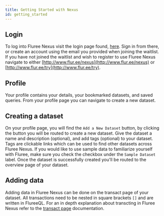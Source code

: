 ```yaml
---
title: Getting Started with Nexus
id: getting_started
---
```


## Login

To log into Fluree Nexus visit the login page found, [here](https://dev.flur.ee/). Sign in from there, or create an account using the email you provided
when joining the waitlist. If you have not joined the waitlist and wish to register to use Fluree Nexus navigate to either [http://www.flur.ee/nexus](http://www.flur.ee/nexus) or [http://www.flur.ee/try](http://www.flur.ee/try).

## Profile

Your profile contains your details, your bookmarked datasets, and saved queries. From your profile page you can navigate to create a new dataset.

## Creating a dataset

On your profile page, you will find the `Add a New Dataset` button, by clicking the button you will be routed to create a new dataset. Give the dataset a name and description (optional), and add tags (optional) to your dataset.
Tags are clickable links which can be used to find other datasets across Fluree Nexus. If you would like to use sample data to familiarize yourself with Fluree, make sure you check the checkbox under the `Sample Dataset` label. Once the dataset is successfully created you'll be routed to the overview page of your dataset.

## Adding data

Adding data in Fluree Nexus can be done on the transact page of your dataset. All transactions need to be nested in square brackets `[]` and are written in FlureeQL.
For an in depth explanation about transcting in Fluree Nexus refer to the [transact page](https://developers.flur.ee/docs/nexus/dataset-pages/transact/) documentation.
